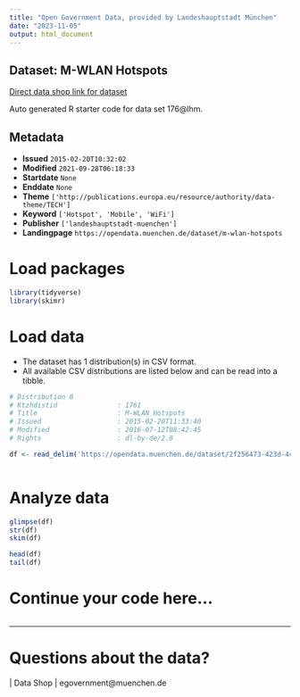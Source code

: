 ```yaml
---
title: "Open Government Data, provided by Landeshauptstadt München"
date: "2023-11-05"
output: html_document
---
```


## Dataset: M-WLAN Hotspots

[Direct data shop link for dataset](https://opendata.muenchen.de/dataset/m-wlan-hotspots)

Auto generated R starter code for data set 176@lhm.

## Metadata

- **Issued** `2015-02-20T10:32:02`
- **Modified** `2021-09-28T06:18:33`
- **Startdate** `None`
- **Enddate** `None`
- **Theme** `['http://publications.europa.eu/resource/authority/data-theme/TECH']`
- **Keyword** `['Hotspot', 'Mobile', 'WiFi']`
- **Publisher** `['landeshauptstadt-muenchen']`
- **Landingpage** `https://opendata.muenchen.de/dataset/m-wlan-hotspots`


# Load packages

```r

library(tidyverse)
library(skimr)

```

# Load data

-   The dataset has 1 distribution(s) in CSV format.
-   All available CSV distributions are listed below and can be read into a tibble.

```r

# Distribution 0
# Ktzhdistid               : 1761
# Title                    : M-WLAN Hotspots
# Issued                   : 2015-02-20T11:33:40
# Modified                 : 2016-07-12T08:42:45
# Rights                   : dl-by-de/2.0

df <- read_delim('https://opendata.muenchen.de/dataset/2f256473-423d-4c3d-846c-09977aa31205/resource/4ac5b616-ebbf-4857-ae79-43369d6c4c87/download/m-wlan2015-01-21.csv')



```

# Analyze data

```r

glimpse(df)
str(df)
skim(df)

head(df)
tail(df)

```

# Continue your code here...

```r

```

------------------------------------------------------------------------

# Questions about the data?

 | Data Shop | egovernment@muenchen.de
